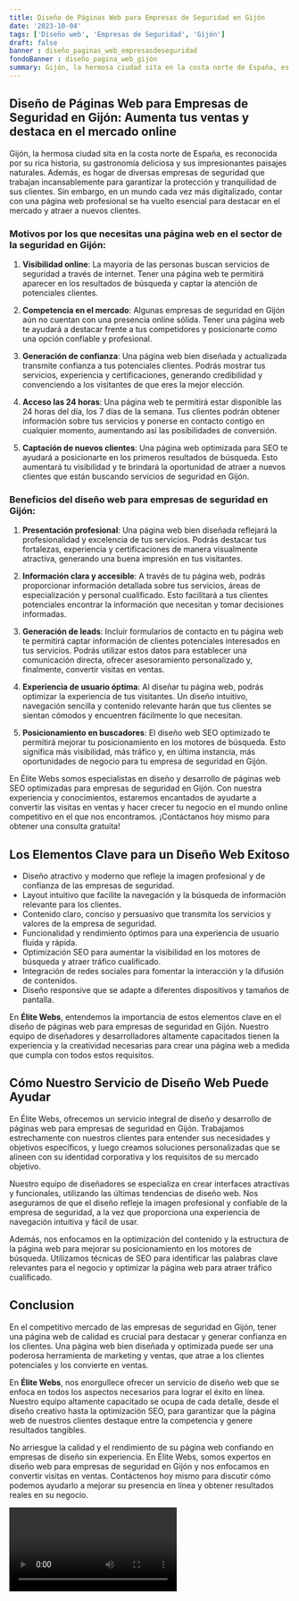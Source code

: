 ```yaml
---
title: Diseño de Páginas Web para Empresas de Seguridad en Gijón
date: '2023-10-04'
tags: ['Diseño web', 'Empresas de Seguridad', 'Gijón']
draft: false
banner : diseño_paginas_web_empresasdeseguridad
fondoBanner : diseño_pagina_web_gijón
summary: Gijón, la hermosa ciudad sita en la costa norte de España, es reconocida por su rica historia, su gastronomía deliciosa y sus impresionantes paisajes naturales. Además, es hogar de diversas empresas de seguridad que trabajan incansablemente para garantizar la protección y tranquilidad de sus clientes. Sin embargo, en un mundo cada vez más digitalizado, contar con una página web profesional se ha vuelto esencial para destacar en el mercado y atraer a nuevos clientes.
---
```


## Diseño de Páginas Web para Empresas de Seguridad en Gijón: Aumenta tus ventas y destaca en el mercado online

Gijón, la hermosa ciudad sita en la costa norte de España, es reconocida por su rica historia, su gastronomía deliciosa y sus impresionantes paisajes naturales. Además, es hogar de diversas empresas de seguridad que trabajan incansablemente para garantizar la protección y tranquilidad de sus clientes. Sin embargo, en un mundo cada vez más digitalizado, contar con una página web profesional se ha vuelto esencial para destacar en el mercado y atraer a nuevos clientes.

### Motivos por los que necesitas una página web en el sector de la seguridad en Gijón:

1. **Visibilidad online**: La mayoría de las personas buscan servicios de seguridad a través de internet. Tener una página web te permitirá aparecer en los resultados de búsqueda y captar la atención de potenciales clientes.

2. **Competencia en el mercado**: Algunas empresas de seguridad en Gijón aún no cuentan con una presencia online sólida. Tener una página web te ayudará a destacar frente a tus competidores y posicionarte como una opción confiable y profesional.

3. **Generación de confianza**: Una página web bien diseñada y actualizada transmite confianza a tus potenciales clientes. Podrás mostrar tus servicios, experiencia y certificaciones, generando credibilidad y convenciendo a los visitantes de que eres la mejor elección.

4. **Acceso las 24 horas**: Una página web te permitirá estar disponible las 24 horas del día, los 7 días de la semana. Tus clientes podrán obtener información sobre tus servicios y ponerse en contacto contigo en cualquier momento, aumentando así las posibilidades de conversión.

5. **Captación de nuevos clientes**: Una página web optimizada para SEO te ayudará a posicionarte en los primeros resultados de búsqueda. Esto aumentará tu visibilidad y te brindará la oportunidad de atraer a nuevos clientes que están buscando servicios de seguridad en Gijón.

### Beneficios del diseño web para empresas de seguridad en Gijón:

1. **Presentación profesional**: Una página web bien diseñada reflejará la profesionalidad y excelencia de tus servicios. Podrás destacar tus fortalezas, experiencia y certificaciones de manera visualmente atractiva, generando una buena impresión en tus visitantes.

2. **Información clara y accesible**: A través de tu página web, podrás proporcionar información detallada sobre tus servicios, áreas de especialización y personal cualificado. Esto facilitará a tus clientes potenciales encontrar la información que necesitan y tomar decisiones informadas.

3. **Generación de leads**: Incluir formularios de contacto en tu página web te permitirá captar información de clientes potenciales interesados en tus servicios. Podrás utilizar estos datos para establecer una comunicación directa, ofrecer asesoramiento personalizado y, finalmente, convertir visitas en ventas.

4. **Experiencia de usuario óptima**: Al diseñar tu página web, podrás optimizar la experiencia de tus visitantes. Un diseño intuitivo, navegación sencilla y contenido relevante harán que tus clientes se sientan cómodos y encuentren fácilmente lo que necesitan.

5. **Posicionamiento en buscadores**: El diseño web SEO optimizado te permitirá mejorar tu posicionamiento en los motores de búsqueda. Esto significa más visibilidad, más tráfico y, en última instancia, más oportunidades de negocio para tu empresa de seguridad en Gijón.

En Élite Webs somos especialistas en diseño y desarrollo de páginas web SEO optimizadas para empresas de seguridad en Gijón. Con nuestra experiencia y conocimientos, estaremos encantados de ayudarte a convertir las visitas en ventas y hacer crecer tu negocio en el mundo online competitivo en el que nos encontramos. ¡Contáctanos hoy mismo para obtener una consulta gratuita!

<GifSeo />

<Cta />

## Los Elementos Clave para un Diseño Web Exitoso

- Diseño atractivo y moderno que refleje la imagen profesional y de confianza de las empresas de seguridad.
- Layout intuitivo que facilite la navegación y la búsqueda de información relevante para los clientes.
- Contenido claro, conciso y persuasivo que transmita los servicios y valores de la empresa de seguridad.
- Funcionalidad y rendimiento óptimos para una experiencia de usuario fluida y rápida.
- Optimización SEO para aumentar la visibilidad en los motores de búsqueda y atraer tráfico cualificado.
- Integración de redes sociales para fomentar la interacción y la difusión de contenidos.
- Diseño responsive que se adapte a diferentes dispositivos y tamaños de pantalla.

En **Élite Webs**, entendemos la importancia de estos elementos clave en el diseño de páginas web para empresas de seguridad en Gijón. Nuestro equipo de diseñadores y desarrolladores altamente capacitados tienen la experiencia y la creatividad necesarias para crear una página web a medida que cumpla con todos estos requisitos.

## Cómo Nuestro Servicio de Diseño Web Puede Ayudar

En Élite Webs, ofrecemos un servicio integral de diseño y desarrollo de páginas web para empresas de seguridad en Gijón. Trabajamos estrechamente con nuestros clientes para entender sus necesidades y objetivos específicos, y luego creamos soluciones personalizadas que se alineen con su identidad corporativa y los requisitos de su mercado objetivo.

Nuestro equipo de diseñadores se especializa en crear interfaces atractivas y funcionales, utilizando las últimas tendencias de diseño web. Nos aseguramos de que el diseño refleje la imagen profesional y confiable de la empresa de seguridad, a la vez que proporciona una experiencia de navegación intuitiva y fácil de usar.

Además, nos enfocamos en la optimización del contenido y la estructura de la página web para mejorar su posicionamiento en los motores de búsqueda. Utilizamos técnicas de SEO para identificar las palabras clave relevantes para el negocio y optimizar la página web para atraer tráfico cualificado.

## Conclusion

En el competitivo mercado de las empresas de seguridad en Gijón, tener una página web de calidad es crucial para destacar y generar confianza en los clientes. Una página web bien diseñada y optimizada puede ser una poderosa herramienta de marketing y ventas, que atrae a los clientes potenciales y los convierte en ventas.

En **Élite Webs**, nos enorgullece ofrecer un servicio de diseño web que se enfoca en todos los aspectos necesarios para lograr el éxito en línea. Nuestro equipo altamente capacitado se ocupa de cada detalle, desde el diseño creativo hasta la optimización SEO, para garantizar que la página web de nuestros clientes destaque entre la competencia y genere resultados tangibles.

No arriesgue la calidad y el rendimiento de su página web confiando en empresas de diseño sin experiencia. En Élite Webs, somos expertos en diseño web para empresas de seguridad en Gijón y nos enfocamos en convertir visitas en ventas. Contáctenos hoy mismo para discutir cómo podemos ayudarlo a mejorar su presencia en línea y obtener resultados reales en su negocio.

<Video />

<CtaBot job='Empresas de Seguridad' city='Gijón'/>

<Gmaps query='Gijón+españa+maps' />